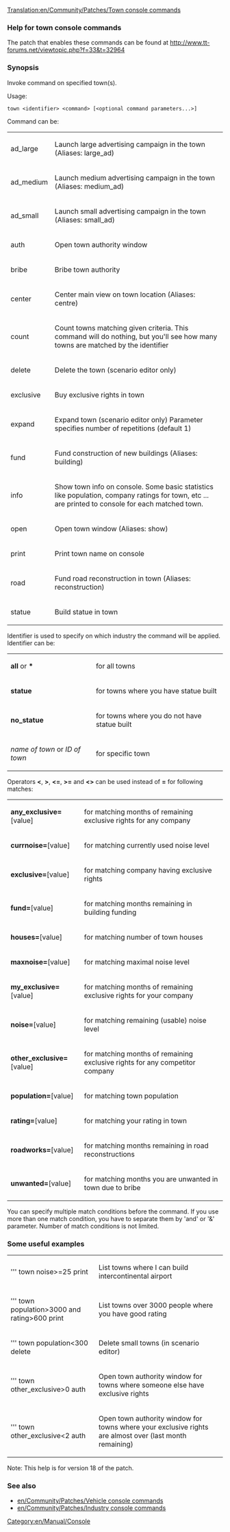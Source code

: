 [[Translation:en/Community/Patches/Town console commands]]
=== Help for town console commands ===

The patch that enables these commands can be found at http://www.tt-forums.net/viewtopic.php?f=33&t=32964

=== Synopsis ===

Invoke command on specified town(s).

Usage:

 town &lt;identifier&gt; &lt;command&gt; [&lt;optional command parameters...&gt;]

Command can be:
{|
|  ad_large      ||  Launch large advertising campaign in the town (Aliases: large_ad)
|-
|  ad_medium     ||  Launch medium advertising campaign in the town (Aliases: medium_ad)
|-
|  ad_small      ||  Launch small advertising campaign in the town (Aliases: small_ad)
|-
|  auth          ||  Open town authority window
|-
|  bribe         ||  Bribe town authority
|-
|  center        ||  Center main view on town location (Aliases: centre)
|-
|  count         ||  Count towns matching given criteria. This command will do nothing, but you'll see how many towns are matched by the identifier
|-
|  delete        ||  Delete the town (scenario editor only)
|-
|  exclusive     ||  Buy exclusive rights in town
|-
|  expand        ||  Expand town (scenario editor only) Parameter specifies number of repetitions (default 1)
|-
|  fund          ||  Fund construction of new buildings (Aliases: building)
|-
|  info          ||  Show town info on console. Some basic statistics like population, company ratings for town, etc ... are printed to console for each matched town.
|-
|  open          ||  Open town window (Aliases: show)
|-
|  print         ||  Print town name on console
|-
|  road          ||  Fund road reconstruction in town (Aliases: reconstruction)
|-
|  statue        ||  Build statue in town
|}

Identifier is used to specify on which industry the command will be applied.
Identifier can be:
{|
| '''all''' or '''*''' || for all towns
|-
| '''statue'''         || for towns where you have statue built
|-
| '''no_statue'''      || for towns where you do not have statue built
|-
| ''name of town'' or ''ID of town'' || for specific town
|}
Operators '''&lt;''', '''&gt;''', '''&lt;=''', '''&gt;=''' and '''&lt;&gt;''' can be used instead of '''=''' for following matches:
{|
| '''any_exclusive='''[value] ||  for matching months of remaining exclusive rights for any company
|-
| '''currnoise='''[value] ||  for matching currently used noise level
|-
| '''exclusive='''[value] ||  for matching company having exclusive rights
|-
| '''fund='''[value] ||  for matching months remaining in building funding
|-
| '''houses='''[value] ||  for matching number of town houses
|-
| '''maxnoise='''[value] ||  for matching maximal noise level
|-
| '''my_exclusive='''[value] ||  for matching months of remaining exclusive rights for your company
|-
| '''noise='''[value] ||  for matching remaining (usable) noise level
|-
| '''other_exclusive='''[value] ||  for matching months of remaining exclusive rights for any competitor company
|-
| '''population='''[value] ||  for matching town population
|-
| '''rating='''[value] ||  for matching your rating in town
|-
| '''roadworks='''[value] ||  for matching months remaining in road reconstructions
|-
| '''unwanted='''[value] ||  for matching months you are unwanted in town due to bribe
|}

You can specify multiple match conditions before the command.
If you use more than one match condition, you have to separate them by 'and' or '&' parameter. Number of match conditions is not limited.

=== Some useful examples ===

{|
| ''' town noise&gt;=25 print        || List towns where I can build intercontinental airport
|-
| ''' town population&gt;3000 and rating&gt;600 print || List towns over 3000 people where you have good rating
|-
| ''' town population&lt;300 delete || Delete small towns (in scenario editor)
|-
| ''' town other_exclusive&gt;0 auth || Open town authority window for towns where someone else have exclusive rights
|-
| ''' town other_exclusive&lt;2 auth || Open town authority window for towns where your exclusive rights are almost over (last month remaining)
|}

Note: This help is for version 18 of the patch.

=== See also ===
* [[en/Community/Patches/Vehicle console commands]]
* [[en/Community/Patches/Industry console commands]]

[[Category:en/Manual/Console]]